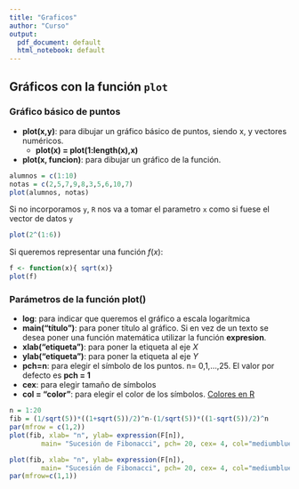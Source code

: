```yaml
---
title: "Graficos"
author: "Curso"
output:
  pdf_document: default
  html_notebook: default
---
```

## Gráficos con la función `plot`

### Gráfico básico de puntos

* **plot(x,y)**: para dibujar un gráfico básico de puntos, siendo x, y vectores numéricos.
  + **plot(x) = plot(1:length(x),x)**
* **plot(x, funcion)**: para dibujar un gráfico de la función.

```r
alumnos = c(1:10)
notas = c(2,5,7,9,8,3,5,6,10,7)
plot(alumnos, notas)
```

Si no incorporamos `y`, `R` nos va a tomar el parametro `x` como si fuese el vector de datos `y`

```r
plot(2^(1:6))

```

Si queremos representar una función $f(x)$:

```r
f <- function(x){ sqrt(x)}
plot(f)
```

### Parámetros de la función plot()

* **log**: para indicar que queremos el gráfico a escala logarítmica
* **main("título")**: para poner título al gráfico. Si en vez de un texto se desea poner una función matemática utilizar la función **expresion**.
* **xlab("etiqueta")**: para poner la etiqueta al eje *X*
* **ylab("etiqueta")**: para poner la etiqueta al eje *Y*
* **pch=n**: para elegir el símbolo de los puntos. n= 0,1,...,25. El valor por defecto es **pch = 1**
* **cex**: para elegir tamaño de símbolos
* **col = "color"**: para elegir el color de los símbolos. [Colores en R](http://www.stat.columbia.edu/~tzheng/files/Rcolor.pdf)


```r
n = 1:20
fib = (1/sqrt(5))*((1+sqrt(5))/2)^n-(1/sqrt(5))*((1-sqrt(5))/2)^n
par(mfrow = c(1,2))
plot(fib, xlab= "n", ylab= expression(F[n]),
        main= "Sucesión de Fibonacci", pch= 20, cex= 4, col="mediumblue", bg= "maroon2", log = "x")

plot(fib, xlab= "n", ylab= expression(F[n]),
        main= "Sucesión de Fibonacci", pch= 20, cex= 4, col="mediumblue", bg= "maroon2", log = "y")
par(mfrow=c(1,1))
```

